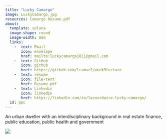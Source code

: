 ```yaml
---
title: "Lucky Camargo"
image: LuckyCamargo.jpg
resources: Camargo Resume.pdf
about: 
  template: solana
  image-shape: round
  image-width: 8em
  links: 
    -  text: Email
       icon: envelope
       href: mailto:luckycamargo1011@gmail.com
    -  text: GitHub
       icon: github
       href: https://github.com/lcamar2/week9lecture
    -  text: resume
       icon: file-text
       href: Resume.pdf
    -  text: Linkedin
       icon: linkedin
       href: https://linkedin.com/in/lacourdaire-lucky-camargo/
  id: ppc
---
```


::: {#ppc}
An urban dweller with an interdisciplinary background in real estate finance, public education, public health and government
:::

![](pic4.png){fig-align="center"}
